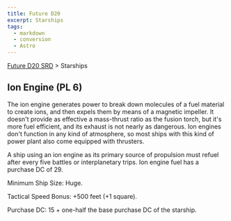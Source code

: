 ```yaml
---
title: Future D20
excerpt: Starships
tags:
  - markdown
  - conversion
  - Astro
---
```






[Future D20 SRD]( / ) > Starships




## Ion Engine (PL 6)


The ion engine generates power to break down molecules of a fuel material to create ions, and then expels them by means of a magnetic impeller. It doesn't provide as effective a mass-thrust ratio as the fusion torch, but it's more fuel efficient, and its exhaust is not nearly as dangerous. Ion engines don't function in any kind of atmosphere, so most ships with this kind of power plant also come equipped with thrusters.


A ship using an ion engine as its primary source of propulsion must refuel after every five battles or interplanetary trips. Ion engine fuel has a purchase DC of 29.


Minimum Ship Size: Huge.


Tactical Speed Bonus: +500 feet (+1 square).


Purchase DC: 15 + one-half the base purchase DC of the starship.



